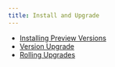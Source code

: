 ```yaml
---
title: Install and Upgrade
---
```


<head>
    <meta name="title" content="Install and Upgrade | Redpanda Docs"/>
    <meta name="description" content="Install and Upgrade Redpanda."/>
</head>

- [Installing Preview Versions](./install-preview)
- [Version Upgrade](./version-upgrade)
- [Rolling Upgrades](./rolling-upgrade)